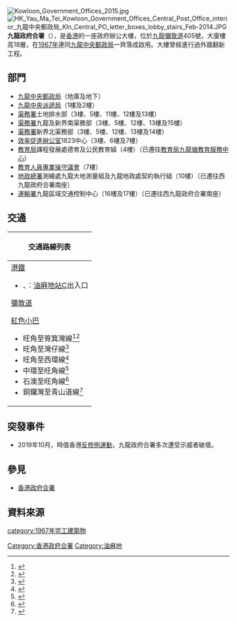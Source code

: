 {{not|西九龍政府合署|九龍城政府合署}}
[[File:Kowloon_Government_Offices_2015.jpg|thumb]]
[[File:HK_Yau_Ma_Tei_Kowloon_Government_Offices_Central_Post_Office_interior_九龍中央郵政局_Kln_Central_PO_letter_boxes_lobby_stairs_Feb-2014.JPG|thumb]]
{{coord|22.309457|114.170927|type:landmark_source:enwiki-googlemaplink|display=title}}
'''九龍政府合署'''（{{lang-en|'''Kowloon Government Offices'''}}），是[[香港|香港]]的一座政府辦公大樓，位於[[九龍|九龍]][[彌敦道|彌敦道]]405號，大廈樓高18層，在[[1967年|1967年]]連同[[九龍中央郵政局|九龍中央郵政局]]一齊落成啟用。大樓曾經進行過外牆翻新工程。

==部門==
*[[九龍中央郵政局|九龍中央郵政局]]（地庫及地下）
*[[九龍中央派遞局|九龍中央派遞局]]（1樓及2樓）
*[[渠務署|渠務署]]土地排水部（3樓、5樓、11樓、12樓及13樓）
*[[渠務署|渠務署]]九龍及新界南渠務部（3樓、5樓、12樓、13樓及15樓）
*[[渠務署|渠務署]]新界北渠務部（3樓、5樓、12樓、13樓及14樓）
*[[效率促進辦公室|效率促進辦公室]]1823中心（3樓、6樓及7樓）
*[[教育局_(香港)|教育局]]課程發展處德育及公民教育組（4樓）（已遷往[[教育局九龍塘教育服務中心|教育局九龍塘教育服務中心]]）
*[[教育人員專業操守議會|教育人員專業操守議會]]（7樓）
*[[地政總署|地政總署]]測繪處九龍大地測量組及九龍地政處契約執行組（10樓）（已遷往西九龍政府合署南座）
*[[運輸署|運輸署]]九龍區域交通控制中心（16樓及17樓）（已遷往西九龍政府合署南座）

==交通==
{| class="mw-collapsible mw-collapsed wikitable" style="background:white; margin: 0 auto; width: auto;"
! 交通路線列表
|-
|
;[[港鐵|港鐵]]
*{{港鐵路線標誌|KTL}}、{{港鐵路線標誌|TWL}}：[[油麻地站|油麻地站]]C出入口

;[[彌敦道|彌敦道]]
{{九龍新界巴士簡單列表|1|1A|3C|6|6C|6F|8|9|30X|35A|35X|36B|41A|42A|46|60X|63X|69X|81|81C|81S|87D|93K|95|203E|234X|237A|238P|238X|242X|252B|259B|259C|260B|260X|261B|268B|268X|269B|270A|270C|270P|271|271B|271P|271S|271X|280X|281A|287X|N41X|N216|N241|N271|N281|N283|N287|N796}}
{{過海隧道巴士簡單列表|102|102P|102R|104|112|117|118|118P|171|171A|171P|970|970X|971|N118|N122|N171}}
{{大嶼山巴士簡單列表|A21|N21|N21A|N23|NA20}}
{{新界專線小巴簡單列表|606S|610S}}
{{九龍專線小巴簡單列表|3|74|74S}}
;[[紅色小巴|紅色小巴]]
* 旺角至筲箕灣線<ref>{{Cite web |url=http://www.16seats.net/chi/rmb/r_kh02.html |title=筲箕灣站　—　旺角砵蘭街 |accessdate=2016-11-12 |archive-date=2016-10-02 |archive-url=https://web.archive.org/web/20161002071719/http://www.16seats.net/chi/rmb/r_kh02.html |dead-url=no }}</ref><ref>{{Cite web |url=http://www.16seats.net/chi/rmb/r_kh22.html |title=旺角銀行中心　—　筲箕灣 |accessdate=2016-11-12 |archive-date=2016-10-02 |archive-url=https://web.archive.org/web/20161002070144/http://www.16seats.net/chi/rmb/r_kh22.html |dead-url=no }}</ref>
* 旺角至灣仔線<ref>{{Cite web |url=http://www.16seats.net/chi/rmb/r_kh20.html |title=旺角銀行中心　—　灣仔天樂里 |accessdate=2016-11-12 |archive-date=2016-10-20 |archive-url=https://web.archive.org/web/20161020174034/http://www.16seats.net/chi/rmb/r_kh20.html |dead-url=no }}</ref>
* 旺角至西環線<ref>{{Cite web |url=http://www.16seats.net/chi/rmb/r_kh21.html |title=旺角銀行中心　—　西環 |accessdate=2016-11-12 |archive-date=2016-10-23 |archive-url=https://web.archive.org/web/20161023210917/http://www.16seats.net/chi/rmb/r_kh21.html |dead-url=no }}</ref>
* 中環至旺角線<ref>{{Cite web |url=http://www.16seats.net/chi/rmb/r_kh03.html |title=中環蘭桂坊　＞　旺角 |accessdate=2016-11-12 |archive-date=2016-10-21 |archive-url=https://web.archive.org/web/20161021001258/http://www.16seats.net/chi/rmb/r_kh03.html |dead-url=no }}</ref>
* 石澳至旺角線<ref>{{Cite web |url=http://www.16seats.net/chi/rmb/r_kh09.html |title=石澳　＞　旺角 |accessdate=2016-11-12 |archive-date=2016-10-25 |archive-url=https://web.archive.org/web/20161025051400/http://www.16seats.net/chi/rmb/r_kh09.html |dead-url=no }}</ref>
* 銅鑼灣至青山道線<ref>{{Cite web |url=http://www.16seats.net/chi/rmb/r_kh12.html |title=銅鑼灣鵝頸橋　＞　旺角／青山道 |accessdate=2016-11-12 |archive-date=2016-10-20 |archive-url=https://web.archive.org/web/20161020173541/http://www.16seats.net/chi/rmb/r_kh12.html |dead-url=no }}</ref>
|}

== 突發事件 ==
*2019年10月，時值香港[[反對逃犯條例修訂草案運動|反修例運動]]，九龍政府合署多次遭受示威者破壞。

==參見==
*[[香港政府合署|香港政府合署]]

==資料來源==
{{commonscat|Kowloon Government Offices}}
{{reflist}}

{{香港政府合署}}

[[Category:香港政府合署|Category:香港政府合署]]
[[Category:油麻地|Category:油麻地]]
[[category:1967年完工建築物|category:1967年完工建築物]]